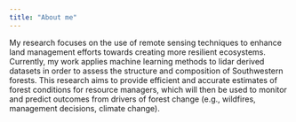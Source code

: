 ```yaml
---
title: "About me"
---
```




My research focuses on the use of remote sensing techniques to enhance land management efforts towards creating more resilient ecosystems. Currently, my work applies machine learning methods to lidar derived datasets in order to assess the structure and composition of Southwestern forests. This research aims to provide efficient and accurate estimates of forest conditions for resource managers, which will then be used to monitor and predict outcomes from drivers of forest change (e.g., wildfires, management decisions, climate change).